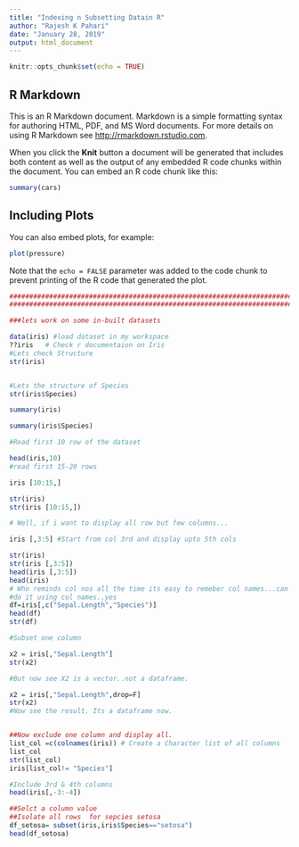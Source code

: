 ```yaml
---
title: "Indexing n Subsetting Datain R"
author: "Rajesh K Pahari"
date: "January 28, 2019"
output: html_document
---
```


```r
knitr::opts_chunk$set(echo = TRUE)
```

## R Markdown

This is an R Markdown document. Markdown is a simple formatting syntax for authoring HTML, PDF, and MS Word documents. For more details on using R Markdown see <http://rmarkdown.rstudio.com>.

When you click the **Knit** button a document will be generated that includes both content as well as the output of any embedded R code chunks within the document. You can embed an R code chunk like this:

```r
summary(cars)
```

## Including Plots

You can also embed plots, for example:

```r
plot(pressure)
```

Note that the `echo = FALSE` parameter was added to the code chunk to prevent printing of the R code that generated the plot.
```r
#########################################################################################################Indexing ############################################
#################################################################################

###lets work on some in-built datasets

data(iris) #load dataset in my workspace
??iris   # Check r documentaion on Iris
#Lets check Structure
str(iris)


#Lets the structure of Species
str(iris$Species)

summary(iris)

summary(iris$Species)

#Read first 10 row of the dataset

head(iris,10)
#read first 15-20 rows

iris [10:15,]

str(iris)
str(iris [10:15,])

# Well, if i want to display all row but few columns...

iris [,3:5] #Start from col 3rd and display upto 5th cols

str(iris)
str(iris [,3:5])
head(iris [,3:5])
head(iris)
# Who reminds col nos all the time its easy to remeber col names...can i 
#do it using col names..yes
df=iris[,c("Sepal.Length","Species")]
head(df)
str(df)

#Subset one column

x2 = iris[,"Sepal.Length"]
str(x2)

#But now see X2 is a vector..not a dataframe.

x2 = iris[,"Sepal.Length",drop=F]
str(x2)
#Now see the result. Its a dataframe now.


##Now exclude one column and display all. 
list_col =c(colnames(iris)) # Create a Character list of all columns
list_col
str(list_col)
iris[list_col!= "Species"]

#Include 3rd & 4th columns
head(iris[,-3:-4])

##Selct a column value 
##Isolate all rows  for sepcies setosa
df_setosa= subset(iris,iris$Species=="setosa")
head(df_setosa)







```


